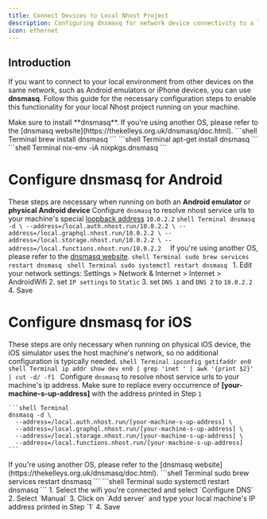```yaml
---
title: Connect Devices to Local Nhost Project
description: Configuring dnsmasq for network device connectivity to a local Nhost project
icon: ethernet
---
```


## Introduction

If you want to connect to your local environment from other devices on the same network, such as Android emulators
or iPhone devices, you can use **dnsmasq**. Follow this guide for the necessary configuration steps to enable this
functionality for your local Nhost project running on your machine.

<Note>
  Make sure to install **dnsmasq**. If you're using another OS, please refer to the [dnsmasq website](https://thekelleys.org.uk/dnsmasq/doc.html).

  <Tabs>
    <Tab title="macOS">
      ```shell Terminal
      brew install dnsmasq
      ```
    </Tab>
    <Tab title="Debian">
      ```shell Terminal
      apt-get install dnsmasq
      ```
    </Tab>
    <Tab title="Nix">
      ```shell Terminal
      nix-env -iA nixpkgs.dnsmasq
      ```
    </Tab>
  </Tabs>
</Note>

# Configure dnsmasq for Android
<Warning>These steps are necessary when running on both an **Android emulator** or **physical Android device**</Warning>
<Steps>
  <Step title="Configure dnsmasq">
    Configure `dnsmasq` to resolve nhost service urls to your machine's special [loopback address](https://developer.android.com/studio/run/emulator-networking) `10.0.2.2`
    ```shell Terminal
    dnsmasq -d \
      --address=/local.auth.nhost.run/10.0.2.2 \
      --address=/local.graphql.nhost.run/10.0.2.2 \
      --address=/local.storage.nhost.run/10.0.2.2 \
      --address=/local.functions.nhost.run/10.0.2.2 
    ```
  </Step>
  <Step title="Restart dnsmasq">
    If you're using another OS, please refer to the [dnsmasq website](https://thekelleys.org.uk/dnsmasq/doc.html).
    <Tabs>
      <Tab title="macOS">
        ```shell Terminal
        sudo brew services restart dnsmasq
        ```
      </Tab>
      <Tab title="Debian">
        ```shell Terminal
        sudo systemctl restart dnsmasq
        ```
      </Tab>
    </Tabs>
  </Step>
  <Step title="Configure the android device/emulator's DNS settings">
    1. Edit your network settings: Settings > Network & Internet > Internet > AndroidWifi
    2. set `IP settings` to `Static`
    3. set `DNS 1` and `DNS 2` to `10.0.2.2`
    4. Save
  </Step>
</Steps>

# Configure dnsmasq for iOS
<Warning>These steps are only necessary when running on physical iOS device, the iOS simulator  uses the host machine's network, so no additional configuration is typically needed.</Warning>
<Steps>
  <Step title="Inspect your machine's IP address on your network">
    <Tabs>
      <Tab title="macOS">
        ```shell Terminal
        ipconfig getifaddr en0
        ```
      </Tab>
      <Tab title="Debian">
        ```shell Terminal
        ip addr show dev en0 | grep 'inet ' | awk '{print $2}' | cut -d/ -f1
        ```
      </Tab>
    </Tabs>
  </Step>
  <Step title="Configure dnsmasq">
    Configure `dnsmasq` to resolve nhost service urls to your machine's ip address.
    <Warning>Make sure to replace every occurrence of **[your-machine-s-up-address]** with the address printed in Step `1`</Warning>

    ```shell Terminal
    dnsmasq -d \
      --address=/local.auth.nhost.run/[your-machine-s-up-address] \
      --address=/local.graphql.nhost.run/[your-machine-s-up-address] \
      --address=/local.storage.nhost.run/[your-machine-s-up-address] \
      --address=/local.functions.nhost.run/[your-machine-s-up-address]
    ```
  </Step>
  <Step title="Restart dnsmasq">
    If you're using another OS, please refer to the [dnsmasq website](https://thekelleys.org.uk/dnsmasq/doc.html).
    <Tabs>
      <Tab title="macOS">
        ```shell Terminal
        sudo brew services restart dnsmasq
        ```
      </Tab>
      <Tab title="Debian">
        ```shell Terminal
        sudo systemctl restart dnsmasq
        ```
      </Tab>
    </Tabs>
  </Step>
  <Step title="Configure the iPhone's DNS settings">
    1. Select the wifi you're connected and select `Configure DNS`
    2. Select `Manual`
    3. Click on `Add server` and type your local machine's IP address printed in Step `1`
    4. Save
  </Step>
</Steps>

